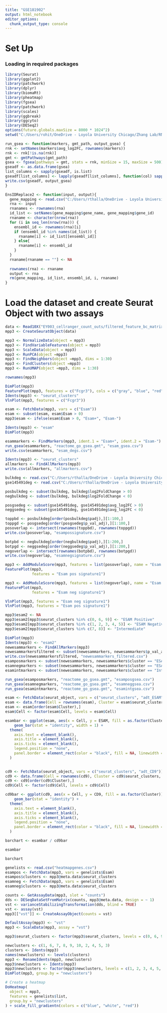 ```yaml
---
title: "GSE181902"
output: html_notebook
editor_options: 
  chunk_output_type: console
---
```



# Set Up

### Loading in required packages
```r
library(Seurat)
library(ggplot2)
library(patchwork)
library(dplyr)
library(biomaRt)
library(pheatmap)
library(fgsea)
library(patchwork)
library(scales)
library(ggbreak)
library(ggcyto)
library(DESeq2)
options(future.globals.maxSize = 8000 * 1024^2)
setwd("C:/Users/rohit/OneDrive - Loyola University Chicago/Zhang Lab/RNASeq/GSE181902")

run_gsea <- function(markers, gmt_path, output_gsea) {
rnk <- setNames(markers$avg_log2FC, rownames(markers))
rnk <- rnk[!is.na(rnk)]
gmt <- gmtPathways(gmt_path)
gsea <- fgsea(pathways = gmt, stats = rnk, minSize = 15, maxSize = 500)
gseadf <- as.data.frame(gsea)
list_columns <- sapply(gseadf, is.list)
gseadf[list_columns] <- lapply(gseadf[list_columns], function(col) sapply(col, paste, collapse = ";"))
write.csv(gseadf, output_gsea)
}

EnsIDReplace2 <- function(input, output){
  gene_mapping <- read.csv("C:/Users/rthalla/OneDrive - Loyola University Chicago/Zhang Lab/RNASeq/Cite-seq/GSE145491/Ensembl_labels.csv")
  rna <- input
  rnanames <- rownames(rna)
  id_list <- setNames(gene_mapping$gene_name, gene_mapping$gene_id)
  rnaname <- character(nrow(rna))
  for (i in seq_len(nrow(rna))) {
    ensembl_id <- rownames(rna)[i]
    if (ensembl_id %in% names(id_list)) {
      rnaname[i] <- id_list[[ensembl_id]]
    } else{
      rnaname[i] <- ensembl_id
    }
  }
  rnaname[rnaname == ""] <- NA
  
  rownames(rna) <- rnaname
  output <- rna
  rm(gene_mapping, id_list, ensembl_id, i, rnaname)
}
```


# Load the dataset and create Seurat Object with two assays

```r
data <- Read10X("EY003_cellranger_count_outs/filtered_feature_bc_matrix/")
mpp3 <- CreateSeuratObject(data)
```

```r
mpp3 <- NormalizeData(object = mpp3)
mpp3 <- FindVariableFeatures(object = mpp3)
mpp3 <- ScaleData(object = mpp3)
mpp3 <- RunPCA(object =mpp3)
mpp3 <- FindNeighbors(object =mpp3, dims = 1:30)
mpp3 <- FindClusters(object =mpp3)
mpp3 <- RunUMAP(object =mpp3, dims = 1:30)

rownames(mpp3)
```

```r
DimPlot(mpp3)
FeaturePlot(mpp3, features = c("Fcgr3"), cols = c("gray", "blue", "red"))
Idents(mpp3) <- "seurat_clusters"
VlnPlot(mpp3, features = c("Fcgr3"))

esam <- FetchData(mpp3, vars = c("Esam"))
esam <- subset(esam, esam$Esam > 0)
mpp3$esam <- ifelse(esam$Esam > 0, "Esam+", "Esam-")

Idents(mpp3) <- "esam"
DimPlot(mpp3)
```

```r
esammarkers <- FindMarkers(mpp3, ident.1 = "Esam+", ident.2 = "Esam-")
run_gsea(esammarkers, "reactome_go_gsea.gmt", "esam_gsea.csv")
write.csv(esammarkers, "esam_degs.csv")

Idents(mpp3) <- "seurat_clusters"
allmarkers <- FindAllMarkers(mpp3)
write.csv(allmarkers, "allmarkers.csv")
```

```r
bulkdeg <- read.csv("C:/Users/rthalla/OneDrive - Loyola University Chicago/Zhang Lab/MPP3 RNA Seq/Output/mpp3_deg.csv", row.names = 1)
gse145491deg <- read.csv("C:/Users/rthalla/OneDrive - Loyola University Chicago/Zhang Lab/RNASeq/Cite-seq/GSE145491/20250127_regate_mpp3_esam.csv", row.names = 1)

posbulkdeg <- subset(bulkdeg, bulkdeg$log2FoldChange > 0)
negbulkdeg <- subset(bulkdeg, bulkdeg$log2FoldChange < 0)

posgsedeg <- subset(gse145491deg, gse145491deg$avg_log2FC > 0)
neggsedeg <- subset(gse145491deg, gse145491deg$avg_log2FC < 0)

toppbd <- posbulkdeg[order(posbulkdeg$padj),][1:100,]
toppgd <- posgsedeg[order(posgsedeg$p_val_adj),][1:100,]
posoverlap <- intersect(rownames(toppbd), rownames(toppgd))
write.csv(posoverlap, "esampossignature.csv")

botpbd <- negbulkdeg[order(negbulkdeg$padj),][1:200,]
botpgd <- neggsedeg[order(neggsedeg$p_val_adj),][1:200,]
negoverlap <- intersect(rownames(botpbd), rownames(botpgd))
write.csv(negoverlap, "esamnegsignature.csv")
```

```r
mpp3 <- AddModuleScore(mpp3, features = list(posoverlap), name = "Esam pos signature")
FeaturePlot(mpp3, 
            features = "Esam pos signature1")

mpp3 <- AddModuleScore(mpp3, features = list(negoverlap), name = "Esam neg signature")
FeaturePlot(mpp3, 
            features = "Esam neg signature1")

VlnPlot(mpp3, features = "Esam neg signature1")
VlnPlot(mpp3, features = "Esam pos signature1")

```

```r
mpp3$esam2 <- NA
mpp3$esam2[mpp3$seurat_clusters %in% c(0, 6, 9)] <- "ESAM Positive"
mpp3$esam2[mpp3$seurat_clusters %in% c(1, 2, 3, 4, 5)] <- "ESAM Negative"
mpp3$esam2[mpp3$seurat_clusters %in% c(7, 8)] <- "Intermediate"

DimPlot(mpp3)
Idents(mpp3) <- "esam2"
newesammarkers <- FindAllMarkers(mpp3)
newesammarkersfiltered <- subset(newesammarkers, newesammarkers$p_val_adj < 0.1)
write.csv(newesammarkersfiltered, "newesammarkers_filtered.csv")
esamposmarkers <- subset(newesammarkers, newesammarkers$cluster == "ESAM Positive")
esamnegmarkers <- subset(newesammarkers, newesammarkers$cluster == "ESAM Negative")
esamintmarkers <- subset(newesammarkers, newesammarkers$cluster == "Intermediate")

run_gsea(esamposmarkers, "reactome_go_gsea.gmt", "esamposgsea.csv")
run_gsea(esamnegmarkers, "reactome_go_gsea.gmt", "esamneggsea.csv")
run_gsea(esamintmarkers, "reactome_go_gsea.gmt", "esamintgsea.csv")
```

```r
esam <- FetchData(seurat_object, vars = c("seurat_clusters", "adt_ESAM"))
esam <- data.frame(Cell = rownames(esam), Cluster = esam$seurat_clusters, ESAM = esam$adt_ESAM)
esam <- esam[order(esam$Cluster),]
esam$Cell <- factor(esam$Cell, levels = esam$Cell)

esambar <- ggplot(esam, aes(x = Cell, y = ESAM, fill = as.factor(Cluster))) + 
    geom_bar(stat = "identity", width = 1) +
  theme(
    axis.text = element_blank(), 
    axis.title = element_blank(), 
    axis.ticks = element_blank(), 
    legend.position = "none",
    panel.border = element_rect(color = "black", fill = NA, linewidth = 1)
  )
 

cd9 <- FetchData(seurat_object, vars = c("seurat_clusters", "adt_CD9"))
cd9 <- data.frame(Cell = rownames(cd9), Cluster = cd9$seurat_clusters, CD9 = cd9$adt_CD9)
cd9 <- cd9[order(cd9$Cluster),]
cd9$Cell <- factor(cd9$Cell, levels = cd9$Cell)

cd9bar <- ggplot(cd9, aes(x = Cell, y = CD9, fill = as.factor(Cluster))) + 
    geom_bar(stat = "identity") + 
  theme(
    axis.text = element_blank(), 
    axis.title = element_blank(), 
    axis.ticks = element_blank(), 
    legend.position = "none",
    panel.border = element_rect(color = "black", fill = NA, linewidth = 1)
  )

barchart <- esambar / cd9bar

esambar

barchart  

```


```r
genelists <- read.csv("heatmapgenes.csv")
esampos <- FetchData(mpp3, vars = genelists$Esam)
esampos$clusters <- mpp3@meta.data$seurat_clusters
esamneg <- FetchData(mpp3, vars = genelists$Esam)
esamneg$clusters <- mpp3@meta.data$seurat_clusters

counts <- GetAssayData(mpp3, slot = "counts")
dds <- DESeqDataSetFromMatrix(counts, mpp3@meta.data, design = ~ 1)
vst <- varianceStabilizingTransformation(dds, blind = TRUE)
vst <- assay(vst)
mpp3[["vst"]] <- CreateAssayObject(counts = vst)

DefaultAssay(mpp3) <- "vst"
mpp3 <- ScaleData(mpp3, assay = "vst")

mpp3$seurat_clusters <- factor(mpp3$seurat_clusters, levels = c(0, 6, 9, 7, 8, 1, 2, 3, 4, 5))

newclusters <- c(1, 6, 7, 8, 9, 10, 2, 4, 5, 3)
clusters <- Idents(mpp3)
names(newclusters) <- levels(clusters)
mpp3 <- RenameIdents(mpp3, newclusters)
mpp3$newclusters <- Idents(mpp3)
mpp3$newclusters <- factor(mpp3$newclusters, levels = c(1, 2, 3, 4, 5, 6, 7, 8, 9, 10))
DimPlot(mpp3, group.by = "newclusters")

# Create a heatmap
DoHeatmap(
  object = mpp3,
  features = genelists$list,
  group.by = "newclusters"
) + scale_fill_gradientn(colors = c("blue", "white", "red"))


```